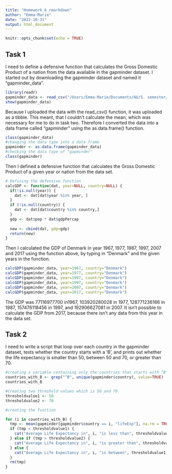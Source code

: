```yaml
---
title: "Homework_6_rmarkdown"
author: "Emma-Marie"
date: "2022-10-31"
output: html_document
---
```


```r
knitr::opts_chunk$set(echo = TRUE)
```

## Task 1
I need to define a defensive function that calculates the Gross Domestic Product of a nation from the data available in the gapminder dataset. 
I started out by downloading the gapminder dataset and named it “gapminder_data”. 

```r
library(readr)
gapminder_data <- read_csv("/Users/Emma-Marie/Documents/AU/5. semester/Cultural data science/gapminder_data.csv")
show(gapminder_data)

```
Because I uploaded the data with the read_csv() function, it was uploaded as a tibble. This meant, that I couldn’t calculate the mean, which was necessary for me to do in task two. Therefore I converted the data into a data frame called “gapminder” using the as.data.frame() function. 

```r
class(gapminder_data)
#changing the data type into a data frame
gapminder <- as.data.frame(gapminder_data)
#checking the data type of "gapminder"
class(gapminder)
```

Then I defined a defensive function that calculates the Gross Domestic Product of a given year or nation from the data set.
```r
# Defining the defensive function
calcGDP <- function(dat, year=NULL, country=NULL) {
  if(!is.null(year)) {
    dat <- dat[dat$year %in% year, ]
  }
  if (!is.null(country)) {
    dat <- dat[dat$country %in% country,]
  }
  gdp <- dat$pop * dat$gdpPercap
  
  new <- cbind(dat, gdp=gdp)
  return(new)
}
```
Then I calculated the GDP of Denmark in year 1967, 1977, 1987, 1997, 2007 and 2017 using the function above, by typing in “Denmark” and the given years in the function. 
```r
calcGDP(gapminder_data, year=1967, country="Denmark")
calcGDP(gapminder_data, year=1977, country="Denmark")
calcGDP(gapminder_data, year=1987, country="Denmark")
calcGDP(gapminder_data, year=1997, country="Denmark")
calcGDP(gapminder_data, year=2007, country="Denmark")
calcGDP(gapminder_data, year=2017, country="Denmark")

```
The GDP was 77116977700 in1967, 103920280028 in 1977, 128771236166 in 1987, 157476118456 in 1997, and 192906627081 in 2007. It isn’t possible to calculate the GDP from 2017, because there isn’t any data from this year in the data set.  

## Task 2

I need to write a script that loop over each country in the gapminder dataset, tests whether the country starts with a ‘B’, and prints out whether the life expectancy is smaller than 50, between 50 and 70, or greater than 70.

```r
#creating a variable containing only the countries that starts with “B"
countries_with_B <- grep("^B", unique(gapminder$country), value=TRUE)
countries_with_B

#Creating two threshold values which is 50 and 70.
thresholdvalue1 <- 50
thresholdvalue2 <- 70

#creating the function

for (i in countries_with_B) {
  tmp <- mean(gapminder[gapminder$country == i, "lifeExp"], na.rm = TRUE)
  if (tmp < thresholdvalue1) {
    cat("Average Life Expectancy in", i, "is less than", thresholdvalue1, "\n")
  } else if (tmp > thresholdvalue2) {
    cat("Average Life Expectancy in", i, "is greater than", thresholdvalue2, "\n")
  } else {
    cat("Average Life Expectancy in", i, "is between", thresholdvalue1, "and", thresholdvalue2, "\n")
  } 
  rm(tmp)
} 

```

